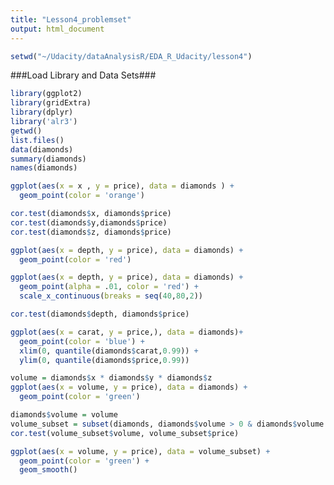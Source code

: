 ```yaml
---
title: "Lesson4_problemset"
output: html_document
---
```


```r
setwd("~/Udacity/dataAnalysisR/EDA_R_Udacity/lesson4")
```
###Load Library and Data Sets###

```r
library(ggplot2)
library(gridExtra)
library(dplyr)
library('alr3')
getwd()
list.files()
data(diamonds)
summary(diamonds)
names(diamonds)
```

```r
ggplot(aes(x = x , y = price), data = diamonds ) +
  geom_point(color = 'orange')

```
```r
cor.test(diamonds$x, diamonds$price)
cor.test(diamonds$y,diamonds$price)
cor.test(diamonds$z, diamonds$price)

```
```r
ggplot(aes(x = depth, y = price), data = diamonds) +
  geom_point(color = 'red')
```

```r
ggplot(aes(x = depth, y = price), data = diamonds) +
  geom_point(alpha = .01, color = 'red') +
  scale_x_continuous(breaks = seq(40,80,2))
```

```r
cor.test(diamonds$depth, diamonds$price)
```

```r
ggplot(aes(x = carat, y = price,), data = diamonds)+
  geom_point(color = 'blue') +
  xlim(0, quantile(diamonds$carat,0.99)) +
  ylim(0, quantile(diamonds$price,0.99))
```
```r
volume = diamonds$x * diamonds$y * diamonds$z
ggplot(aes(x = volume, y = price), data = diamonds) +
  geom_point(color = 'green')
```
```r
diamonds$volume = volume
volume_subset = subset(diamonds, diamonds$volume > 0 & diamonds$volume <=800)
cor.test(volume_subset$volume, volume_subset$price)
```


```r
ggplot(aes(x = volume, y = price), data = volume_subset) +
  geom_point(color = 'green') +
  geom_smooth()
```

